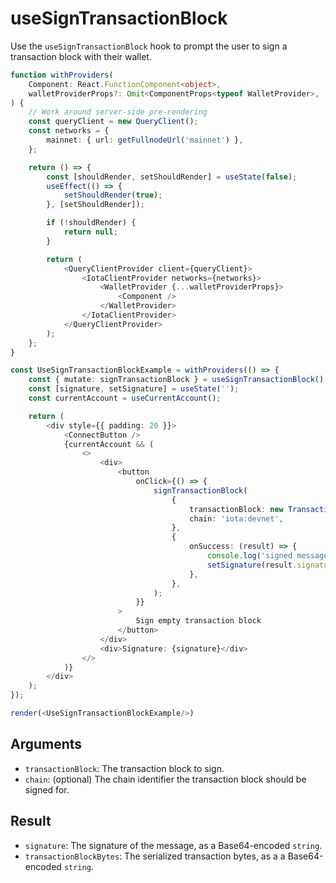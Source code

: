 # useSignTransactionBlock

Use the `useSignTransactionBlock` hook to prompt the user to sign a transaction block with their
wallet.

```ts live noInline
function withProviders(
    Component: React.FunctionComponent<object>,
    walletProviderProps?: Omit<ComponentProps<typeof WalletProvider>, 'children'>,
) {
    // Work around server-side pre-rendering
    const queryClient = new QueryClient();
    const networks = {
        mainnet: { url: getFullnodeUrl('mainnet') },
    };

    return () => {
        const [shouldRender, setShouldRender] = useState(false);
        useEffect(() => {
            setShouldRender(true);
        }, [setShouldRender]);

        if (!shouldRender) {
            return null;
        }

        return (
            <QueryClientProvider client={queryClient}>
                <IotaClientProvider networks={networks}>
                    <WalletProvider {...walletProviderProps}>
                        <Component />
                    </WalletProvider>
                </IotaClientProvider>
            </QueryClientProvider>
        );
    };
}

const UseSignTransactionBlockExample = withProviders(() => {
    const { mutate: signTransactionBlock } = useSignTransactionBlock();
    const [signature, setSignature] = useState('');
    const currentAccount = useCurrentAccount();

    return (
        <div style={{ padding: 20 }}>
            <ConnectButton />
            {currentAccount && (
                <>
                    <div>
                        <button
                            onClick={() => {
                                signTransactionBlock(
                                    {
                                        transactionBlock: new TransactionBlock(),
                                        chain: 'iota:devnet',
                                    },
                                    {
                                        onSuccess: (result) => {
                                            console.log('signed message', result);
                                            setSignature(result.signature);
                                        },
                                    },
                                );
                            }}
                        >
                            Sign empty transaction block
                        </button>
                    </div>
                    <div>Signature: {signature}</div>
                </>
            )}
        </div>
    );
});

render(<UseSignTransactionBlockExample/>)
```

## Arguments

-   `transactionBlock`: The transaction block to sign.
-   `chain`: (optional) The chain identifier the transaction block should be signed for.

## Result

-   `signature`: The signature of the message, as a Base64-encoded `string`.
-   `transactionBlockBytes`: The serialized transaction bytes, as a a Base64-encoded `string`.
